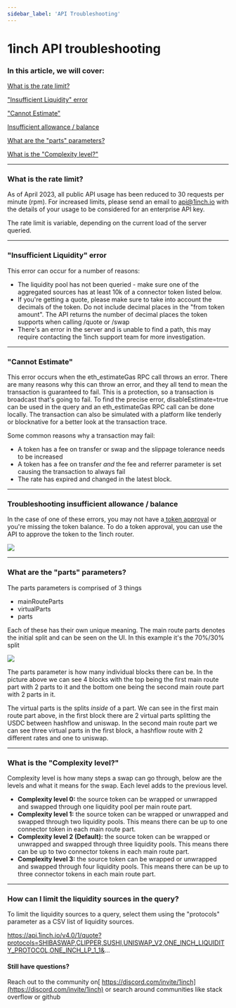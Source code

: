 ```yaml
---
sidebar_label: 'API Troubleshooting'
---
```

# 1inch API troubleshooting


### In this article, we will cover:


[What is the rate limit?](https://help.1inch.io/en/articles/5998758-1inch-api-troubleshooting#h_cdaa0dc28c)

["Insufficient Liquidity" error](https://help.1inch.io/en/articles/5998758-1inch-api-troubleshooting#h_26a92a140f)

["Cannot Estimate"](https://help.1inch.io/en/articles/5998758-1inch-api-troubleshooting#h_fdfd390620)

[Insufficient allowance / balance](https://help.1inch.io/en/articles/5998758-1inch-api-troubleshooting#h_57ea327d34)

[What are the "parts" parameters?](https://help.1inch.io/en/articles/5998758-1inch-api-troubleshooting#h_caa7c96bf6)

[What is the "Complexity level?"](https://help.1inch.io/en/articles/5998758-1inch-api-troubleshooting#h_f7a65b4db1)


---

### What is the rate limit?

As of April 2023, all public API usage has been reduced to 30 requests per minute (rpm). For increased limits, please send an email to api@1inch.io with the details of your usage to be considered for an enterprise API key.

The rate limit is variable, depending on the current load of the server queried.


---

### "Insufficient Liquidity" error


This error can occur for a number of reasons:



* The liquidity pool has not been queried - make sure one of the aggregated sources has at least 10k of a connector token listed below.
* If you're getting a quote, please make sure to take into account the decimals of the token. Do not include decimal places in the "from token amount". The API returns the number of decimal places the token supports when calling /quote or /swap
* There's an error in the server and is unable to find a path, this may require contacting the 1inch support team for more investigation.


---

### "Cannot Estimate"


This error occurs when the eth_estimateGas RPC call throws an error. There are many reasons why this can throw an error, and they all tend to mean the transaction is guaranteed to fail. This is a protection, so a transaction is broadcast that's going to fail. To find the precise error, disableEstimate=true can be used in the query and an eth_estimateGas RPC call can be done locally. The transaction can also be simulated with a platform like tenderly or blocknative for a better look at the transaction trace.

Some common reasons why a transaction may fail:



* A token has a fee on transfer or swap and the slippage tolerance needs to be increased
* A token has a fee on transfer _and_ the fee and referrer parameter is set causing the transaction to always fail
* The rate has expired and changed in the latest block.


---

### Troubleshooting insufficient allowance / balance


In the case of one of these errors, you may not have a[ token approval](https://help.1inch.io/en/articles/6147312-token-approvals) or you're missing the token balance. To do a token approval, you can use the API to approve the token to the 1inch router.

![](./assets/insufficientAllowance.png)

---

### What are the "parts" parameters?


The parts parameters is comprised of 3 things

* mainRouteParts
* virtualParts
* parts

Each of these has their own unique meaning. The main route parts denotes the initial split and can be seen on the UI. In this example it's the 70%/30% split

![](./assets/routing.png)

The parts parameter is how many individual blocks there can be. In the picture above we can see 4 blocks with the top being the first main route part with 2 parts to it and the bottom one being the second main route part with 2 parts in it.

The virtual parts is the splits _inside_ of a part. We can see in the first main route part above, in the first block there are 2 virtual parts splitting the USDC between hashflow and uniswap. In the second main route part we can see three virtual parts in the first block, a hashflow route with 2 different rates and one to uniswap.

---

### What is the "Complexity level?"


Complexity level is how many steps a swap can go through, below are the levels and what it means for the swap. Each level adds to the previous level.



* **Complexity level 0:** the source token can be wrapped or unwrapped and swapped through one liquidity pool per main route part.
* **Complexity level 1:** the source token can be wrapped or unwrapped and swapped through two liquidity pools. This means there can be up to one connector token in each main route part.
* **Complexity level 2 (Default):** the source token can be wrapped or unwrapped and swapped through three liquidity pools. This means there can be up to two connector tokens in each main route part. 
* **Complexity level 3:** the source token can be wrapped or unwrapped and swapped through four liquidity pools. This means there can be up to three connector tokens in each main route part.


---

### How can I limit the liquidity sources in the query?


To limit the liquidity sources to a query, select them using the "protocols" parameter as a CSV list of liquidity sources.

https://api.1inch.io/v4.0/1/quote?protocols=SHIBASWAP,CLIPPER,SUSHI,UNISWAP_V2,ONE_INCH_LIQUIDITY_PROTOCOL,ONE_INCH_LP_1_1&...

#### Still have questions?


Reach out to the community on[ https://discord.com/invite/1inch](https://discord.com/invite/1inch) or search around communities like stack overflow or github
